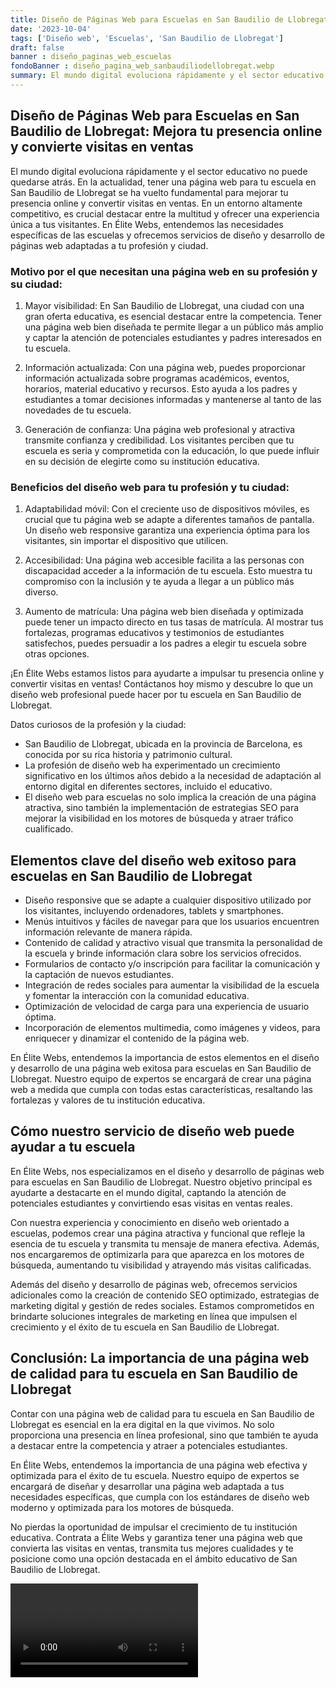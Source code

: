 ```yaml
---
title: Diseño de Páginas Web para Escuelas en San Baudilio de Llobregat
date: '2023-10-04'
tags: ['Diseño web', 'Escuelas', 'San Baudilio de Llobregat']
draft: false
banner : diseño_paginas_web_escuelas
fondoBanner : diseño_pagina_web_sanbaudiliodellobregat.webp
summary: El mundo digital evoluciona rápidamente y el sector educativo no puede quedarse atrás. En la actualidad, tener una página web para tu escuela en San Baudilio de Llobregat se ha vuelto fundamental para mejorar tu presencia online y convertir visitas en ventas. En un entorno altamente competitivo, es crucial destacar entre la multitud y ofrecer una experiencia única a tus visitantes. En Élite Webs, entendemos las necesidades específicas de las escuelas y ofrecemos servicios de diseño y desarrollo de páginas web adaptadas a tu profesión y ciudad.
---
```


## Diseño de Páginas Web para Escuelas en San Baudilio de Llobregat: Mejora tu presencia online y convierte visitas en ventas

El mundo digital evoluciona rápidamente y el sector educativo no puede quedarse atrás. En la actualidad, tener una página web para tu escuela en San Baudilio de Llobregat se ha vuelto fundamental para mejorar tu presencia online y convertir visitas en ventas. En un entorno altamente competitivo, es crucial destacar entre la multitud y ofrecer una experiencia única a tus visitantes. En Élite Webs, entendemos las necesidades específicas de las escuelas y ofrecemos servicios de diseño y desarrollo de páginas web adaptadas a tu profesión y ciudad.

### Motivo por el que necesitan una página web en su profesión y su ciudad:

1. Mayor visibilidad: En San Baudilio de Llobregat, una ciudad con una gran oferta educativa, es esencial destacar entre la competencia. Tener una página web bien diseñada te permite llegar a un público más amplio y captar la atención de potenciales estudiantes y padres interesados en tu escuela.

2. Información actualizada: Con una página web, puedes proporcionar información actualizada sobre programas académicos, eventos, horarios, material educativo y recursos. Esto ayuda a los padres y estudiantes a tomar decisiones informadas y mantenerse al tanto de las novedades de tu escuela.

3. Generación de confianza: Una página web profesional y atractiva transmite confianza y credibilidad. Los visitantes perciben que tu escuela es seria y comprometida con la educación, lo que puede influir en su decisión de elegirte como su institución educativa.

### Beneficios del diseño web para tu profesión y tu ciudad:

1. Adaptabilidad móvil: Con el creciente uso de dispositivos móviles, es crucial que tu página web se adapte a diferentes tamaños de pantalla. Un diseño web responsive garantiza una experiencia óptima para los visitantes, sin importar el dispositivo que utilicen.

2. Accesibilidad: Una página web accesible facilita a las personas con discapacidad acceder a la información de tu escuela. Esto muestra tu compromiso con la inclusión y te ayuda a llegar a un público más diverso.

3. Aumento de matrícula: Una página web bien diseñada y optimizada puede tener un impacto directo en tus tasas de matrícula. Al mostrar tus fortalezas, programas educativos y testimonios de estudiantes satisfechos, puedes persuadir a los padres a elegir tu escuela sobre otras opciones.

¡En Élite Webs estamos listos para ayudarte a impulsar tu presencia online y convertir visitas en ventas! Contáctanos hoy mismo y descubre lo que un diseño web profesional puede hacer por tu escuela en San Baudilio de Llobregat.

Datos curiosos de la profesión y la ciudad:
- San Baudilio de Llobregat, ubicada en la provincia de Barcelona, es conocida por su rica historia y patrimonio cultural.
- La profesión de diseño web ha experimentado un crecimiento significativo en los últimos años debido a la necesidad de adaptación al entorno digital en diferentes sectores, incluido el educativo.
- El diseño web para escuelas no solo implica la creación de una página atractiva, sino también la implementación de estrategias SEO para mejorar la visibilidad en los motores de búsqueda y atraer tráfico cualificado.

<GifSeo />

<Cta />

## Elementos clave del diseño web exitoso para escuelas en San Baudilio de Llobregat

- Diseño responsive que se adapte a cualquier dispositivo utilizado por los visitantes, incluyendo ordenadores, tablets y smartphones.
- Menús intuitivos y fáciles de navegar para que los usuarios encuentren información relevante de manera rápida.
- Contenido de calidad y atractivo visual que transmita la personalidad de la escuela y brinde información clara sobre los servicios ofrecidos.
- Formularios de contacto y/o inscripción para facilitar la comunicación y la captación de nuevos estudiantes.
- Integración de redes sociales para aumentar la visibilidad de la escuela y fomentar la interacción con la comunidad educativa.
- Optimización de velocidad de carga para una experiencia de usuario óptima.
- Incorporación de elementos multimedia, como imágenes y videos, para enriquecer y dinamizar el contenido de la página web.

En Élite Webs, entendemos la importancia de estos elementos en el diseño y desarrollo de una página web exitosa para escuelas en San Baudilio de Llobregat. Nuestro equipo de expertos se encargará de crear una página web a medida que cumpla con todas estas características, resaltando las fortalezas y valores de tu institución educativa.

## Cómo nuestro servicio de diseño web puede ayudar a tu escuela

En Élite Webs, nos especializamos en el diseño y desarrollo de páginas web para escuelas en San Baudilio de Llobregat. Nuestro objetivo principal es ayudarte a destacarte en el mundo digital, captando la atención de potenciales estudiantes y convirtiendo esas visitas en ventas reales.

Con nuestra experiencia y conocimiento en diseño web orientado a escuelas, podemos crear una página atractiva y funcional que refleje la esencia de tu escuela y transmita tu mensaje de manera efectiva. Además, nos encargaremos de optimizarla para que aparezca en los motores de búsqueda, aumentando tu visibilidad y atrayendo más visitas calificadas.

Además del diseño y desarrollo de páginas web, ofrecemos servicios adicionales como la creación de contenido SEO optimizado, estrategias de marketing digital y gestión de redes sociales. Estamos comprometidos en brindarte soluciones integrales de marketing en línea que impulsen el crecimiento y el éxito de tu escuela en San Baudilio de Llobregat.

## Conclusión: La importancia de una página web de calidad para tu escuela en San Baudilio de Llobregat

Contar con una página web de calidad para tu escuela en San Baudilio de Llobregat es esencial en la era digital en la que vivimos. No solo proporciona una presencia en línea profesional, sino que también te ayuda a destacar entre la competencia y atraer a potenciales estudiantes.

En Élite Webs, entendemos la importancia de una página web efectiva y optimizada para el éxito de tu escuela. Nuestro equipo de expertos se encargará de diseñar y desarrollar una página web adaptada a tus necesidades específicas, que cumpla con los estándares de diseño web moderno y optimizada para los motores de búsqueda.

No pierdas la oportunidad de impulsar el crecimiento de tu institución educativa. Contrata a Élite Webs y garantiza tener una página web que convierta las visitas en ventas, transmita tus mejores cualidades y te posicione como una opción destacada en el ámbito educativo de San Baudilio de Llobregat.

<Video />

<CtaBot job='Escuelas' city='San Baudilio de Llobregat'/>

<Gmaps query='San Baudilio de Llobregat+españa+maps' />